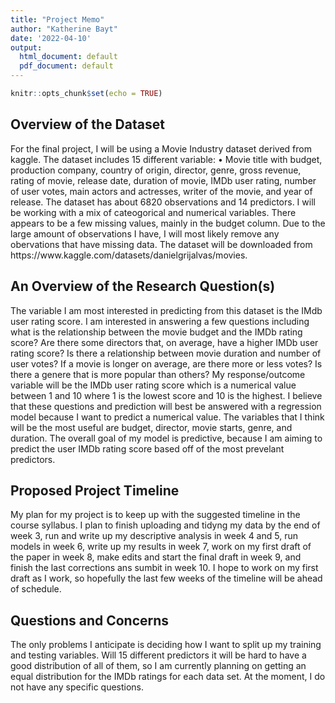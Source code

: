 ```yaml
---
title: "Project Memo"
author: "Katherine Bayt"
date: '2022-04-10'
output:
  html_document: default
  pdf_document: default
---
```


```r
knitr::opts_chunk$set(echo = TRUE)
```

## Overview of the Dataset

For the final project, I will be using a Movie Industry dataset derived from kaggle. The dataset includes 15 different variable: 	• Movie title with budget, production company, country of origin, director, genre, gross revenue, rating of movie, release date, duration of movie, IMDb user rating, number of user votes, main actors and actresses, writer of the movie, and year of release. The dataset has about 6820 observations and 14 predictors. I will be working with a mix of cateogorical and numerical variables. There appears to be a few missing values, mainly in the budget column. Due to the large amount of observations I have, I will most likely remove any obervations that have missing data. The dataset will be downloaded from https://www.kaggle.com/datasets/danielgrijalvas/movies. 


## An Overview of the Research Question(s)
The variable I am most interested in predicting from this dataset is the IMdb user rating score. I am interested in answering a few questions including what is the relationship between the movie budget and the IMDb rating score? Are there some directors that, on average, have a higher IMDb user rating score? Is there a relationship between movie duration and number of user votes? If a movie is longer on average, are there more or less votes? Is there a genere that is more popular than others? My response/outcome variable will be the IMDb user rating score which is a numerical value between 1 and 10 where 1 is the lowest score and 10 is the highest. I believe that these questions and prediction will best be answered with a regression model because I want to predict a numerical value. The variables that I think will be the most useful are budget, director, movie starts, genre, and duration. The overall goal of my model is predictive, because I am aiming to predict the user IMDb rating score based off of the most prevelant predictors. 

## Proposed Project Timeline
My plan for my project is to keep up with the suggested timeline in the course syllabus. I plan to finish uploading and tidyng my data by the end of week 3, run and write up my descriptive analysis in week 4 and 5, run models in week 6, write up my results in week 7, work on my first draft of the paper in week 8, make edits and start the final draft in week 9, and finish the last corrections ans sumbit in week 10. I hope to work on my first draft as I work, so hopefully the last few weeks of the timeline will be ahead of schedule.

## Questions and Concerns
The only problems I anticipate is deciding how I want to split up my training and testing variables. Will 15 different predictors it will be hard to have a good distribution of all of them, so I am currently planning on getting an equal distribution for the IMDb ratings for each data set. At the moment, I do not have any specific questions. 



